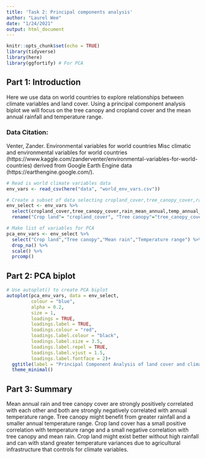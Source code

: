 ```yaml
---
title: 'Task 2: Principal components analysis'
author: "Laurel Wee"
date: "1/24/2021"
output: html_document
---
```


```r
knitr::opts_chunk$set(echo = TRUE)
library(tidyverse)
library(here)
library(ggfortify) # For PCA
```

## Part 1: Introduction
Here we use data on world countries to explore relationships between climate variables and land cover. Using a principal component analysis biplot we will focus on the tree canopy and cropland cover and the mean annual rainfall and temperature range.

### Data Citation: 
Venter, Zander. Environmental variables for world countries
Misc climatic and environmental variables for world countries (https://www.kaggle.com/zanderventer/environmental-variables-for-world-countries) derived from Google Earth Engine data (https://earthengine.google.com/).

```r
# Read is world climate variables data
env_vars <- read_csv(here("data", "world_env_vars.csv")) 

# Create a subset of data selecting cropland_cover,tree_canopy_cover,rain_mean_annual,temp_annual_range variables
env_select <- env_vars %>% 
  select(cropland_cover,tree_canopy_cover,rain_mean_annual,temp_annual_range) %>%  drop_na() %>% 
  rename("Crop land"= "cropland_cover", "Tree canopy"="tree_canopy_cover","Mean rain"="rain_mean_annual", "Temperature range"="temp_annual_range") # renamed columnes so biplot labels would look better

# Make list of variables for PCA 
pca_env_vars <- env_select %>% 
  select("Crop land","Tree canopy","Mean rain","Temperature range") %>% 
  drop_na() %>% 
  scale() %>% 
  prcomp()
```
## Part 2: PCA biplot
```r

# Use autoplot() to create PCA biplot
autoplot(pca_env_vars, data = env_select,
         colour = "blue",
         alpha = 0.2,
         size = 1,
         loadings = TRUE,
         loadings.label = TRUE,
         loadings.colour = "red",
         loadings.label.colour = "black",
         loadings.label.size = 3.5,
         loadings.label.repel = TRUE,
         loadings.label.vjust = 1.5,
         loadings.label.fontface = 2)+
  ggtitle(label = "Principal Component Analysis of land cover and climatic variables [WEE]")+
  theme_minimal()

```
## Part 3: Summary
Mean annual rain and tree canopy cover are strongly positively correlated with each other and both are strongly negatively correlated with annual temperature range. Tree canopy might benefit from greater rainfall and a smaller annual temperature range. Crop land cover has a small positive correlation with temperature range and a small negative correlation with tree canopy and mean rain. Crop land might exist better without high rainfall and can with stand greater temperature variances due to agricultural infrastructure that controls  for climate variables. 
